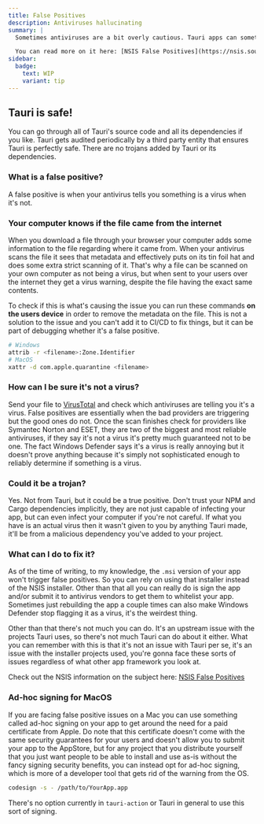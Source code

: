 ```yaml
---
title: False Positives
description: Antiviruses hallucinating
summary: |
  Sometimes antiviruses are a bit overly cautious. Tauri apps can sometimes be flagged as a false positive for a Trojan virus when using the NSIS installer. This is a well known upstream issue for NSIS that sadly can't really be fixed because it's the fault of antiviruses and hackers, not the project itself.

  You can read more on it here: [NSIS False Positives](https://nsis.sourceforge.io/NSIS_False_Positives)
sidebar:
  badge:
    text: WIP
    variant: tip
---
```


## Tauri is safe!

You can go through all of Tauri's source code and all its dependencies if you like. Tauri gets audited periodically by a third party entity that ensures Tauri is perfectly safe. There are no trojans added by Tauri or its dependencies.

### What is a false positive?

A false positive is when your antivirus tells you something is a virus when it's not.

### Your computer knows if the file came from the internet

When you download a file through your browser your computer adds some information to the file regarding where it came from. When your antivirus scans the file it sees that metadata and effectively puts on its tin foil hat and does some extra strict scanning of it. That's why a file can be scanned on your own computer as not being a virus, but when sent to your users over the internet they get a virus warning, despite the file having the exact same contents.

To check if this is what's causing the issue you can run these commands **on the users device** in order to remove the metadata on the file. This is not a solution to the issue and you can't add it to CI/CD to fix things, but it can be part of debugging whether it's a false positive.

```bash
# Windows
attrib -r <filename>:Zone.Identifier
# MacOS
xattr -d com.apple.quarantine <filename>
```

### How can I be sure it's not a virus?

Send your file to [VirusTotal](https://www.virustotal.com/gui/home/upload) and check which antiviruses are telling you it's a virus. False positives are essentially when the bad providers are triggering but the good ones do not. Once the scan finishes check for providers like Symantec Norton and ESET, they are two of the biggest and most reliable antiviruses, if they say it's not a virus it's pretty much guaranteed not to be one. The fact Windows Defender says it's a virus is really annoying but it doesn't prove anything because it's simply not sophisticated enough to reliably determine if something is a virus.

### Could it be a trojan?

Yes. Not from Tauri, but it could be a true positive. Don't trust your NPM and Cargo dependencies implicitly, they are not just capable of infecting your app, but can even infect your computer if you're not careful. If what you have is an actual virus then it wasn't given to you by anything Tauri made, it'll be from a malicious dependency you've added to your project.

### What can I do to fix it?

As of the time of writing, to my knowledge, the `.msi` version of your app won't trigger false positives. So you can rely on using that installer instead of the NSIS installer. Other than that all you can really do is sign the app and/or submit it to antivirus vendors to get them to whitelist your app. Sometimes just rebuilding the app a couple times can also make Windows Defender stop flagging it as a virus, it's the weirdest thing.

Other than that there's not much you can do. It's an upstream issue with the projects Tauri uses, so there's not much Tauri can do about it either. What you can remember with this is that it's not an issue with Tauri per se, it's an issue with the installer projects used, you're gonna face these sorts of issues regardless of what other app framework you look at.

Check out the NSIS information on the subject here: [NSIS False Positives](https://nsis.sourceforge.io/NSIS_False_Positives)

### Ad-hoc signing for MacOS

If you are facing false positive issues on a Mac you can use something called ad-hoc signing on your app to get around the need for a paid certificate from Apple. Do note that this certificate doesn't come with the same security guarantees for your users and doesn't allow you to submit your app to the AppStore, but for any project that you distribute yourself that you just want people to be able to install and use as-is without the fancy signing security benefits, you can instead opt for ad-hoc signing, which is more of a developer tool that gets rid of the warning from the OS.

```bash
codesign -s - /path/to/YourApp.app
```

There's no option currently in `tauri-action` or Tauri in general to use this sort of signing.
